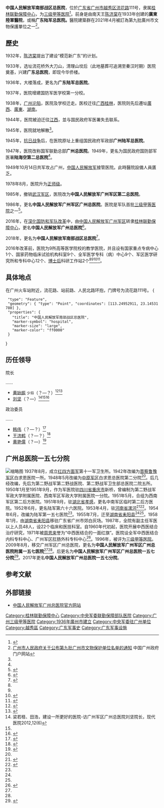 {{Infobox PRCG
|color = darkgreen
|机构名称 =中国人民解放军南部战区总医院
|上级机构 = [[桂林联勤保障中心|桂林联勤保障中心]]
|机构类型 = 军队医院
|军事级别 = 
|标志1 = China Emblem PLA.svg
|标志1说明 = [[中国人民解放军军徽|中国人民解放军军徽]]
|职位1 = 院长
|人员1 =
|衔级1 = 
|职位2 = 政治委员
|人员2 = 黄艳儒大校
|衔级2 = 
|职位3 =
|人员3 =
|职位4 =
|人员4 =
|地址1 = [[广东省|广东省]][[广州市|广州市]][[越秀区|越秀区]][[流花路|流花路]]111号
|场所2 = 
|地址2 = 
|成立时间 = 
|a=
|b=
|c=
|d=
|E=
|e=
|image1 =Guangzhou-Military-Hospital-0456.jpg
|width1 =200px
|caption1 =廣州總醫院大門
}}

{{文物保护单位
| 级别 = 市县级
| 省名 = 广东省
| 市/县名 = 广州市
| 图片 = 
| 名称 = 廣東陸軍總醫院舊址建築群
| 编号 = 9-3
| 分类 = 近现代重要史迹及代表性建筑
| 所在 = 越秀區流花路111號
| 时代 = 1933
| 登录 = 2021年4月
}}

'''中国人民解放军南部战区总医院'''，位於[[广东省|广东省]][[广州市|广州市]][[越秀区|越秀区]][[流花路|流花路]]111号，隶属[[桂林联勤保障中心|桂林联勤保障中心]]，为[[三级甲等医院|三级甲等医院]]<ref name="醫院簡介">{{Cite web|url=http://www.gzzyy.com/Index/index.php/Show/index/no/1251697047|title=医院简介|accessdate=2012-07-09|work=广州军区广州总医院|publisher=|date=|deadurl=yes|archiveurl=https://web.archive.org/web/20120719192847/http://www.gzzyy.com/Index/index.php/Show/index/no/1251697047|archivedate=2012-07-19}}</ref>。前身是由南天王[[陈济棠|陈济棠]]在1933年创建的'''廣東陸軍醫院'''，或稱'''广东陆军总医院。'''醫院建築群在2021年4月被訂為第九批廣州市文物保護單位之一<ref>[http://www.gz.gov.cn/zfjg/gzsrmzfbgt/qtwj/content/post_7201896.htmll 广州市人民政府关于公布第九批广州市文物保护单位名单的通知]{{Dead link}} 中国广州政府门户网站</ref>。

== 歷史 ==
1932年，[[陈济棠|陈济棠]]提出了建设“模范新广东”的计划。

1933年，选址流花桥外大刀山，清理山坟后（此地墓葬可追溯至秦汉时期）医院奠基，兴建'''广东总医院'''，即现今华侨楼。

1936年，大楼落成，更名为'''广东陆军总医院'''。

1937年，医院增建国防军医学校第一分校。

1938年，[[廣州戰役_(1938年)|广州沦陷]]，医院及学校迁走。医校迁往[[广西|广西]][[桂林|桂林]]，医院则先后遷址[[廣西|廣西]]、[[廣東|廣東]]、[[湖南|湖南]]。

1944年，医院被迫迁往[[江西|江西]]，並与国民政府军医署失去联系。

1945年，医院就地解散<ref name = "悠久歷史"/>。 

1945年，[[抗日战争|抗日战争]]后，在医院原址上重组国民政府军政部'''广州陆军总医院'''。

1947年，医院改称国军联勤总部'''广州总医院'''。1949年，更名为国民政府国防部军医署'''陆海空第二总医院'''<ref name = "悠久歷史"/>。

1949年10月14日共军攻占广州，[[中国人民解放军|中国人民解放军]]接管医院。此時醫院設備人員匱乏。

1978年8月，医院升为[[正师级|正师级]]。

1985年，撤销[[武汉军区|武汉军区]]，医院改为'''中国人民解放军广州军区第二总医院'''。

1986年，更名'''中国人民解放军广州军区广州总医院'''。医院是军队首批[[三级甲等医院|三级甲等医院]]之一<ref name="悠久歷史">{{Cite web|url=http://www.gzzyy.com/Index/index.php/Show/index/no/1251697381|title=悠久历史|accessdate=2012-07-09|work=广州军区广州总医院|publisher=|date=|deadurl=yes|archiveurl=https://web.archive.org/web/20120715131500/http://www.gzzyy.com/Index/index.php/Show/index/no/1251697381|archivedate=2012-07-15}}</ref>。

2016年，在[[深化国防和军队改革|深化国防和军队改革]]中，由[[中国人民解放军广州军区|中国人民解放军广州军区]]转隶[[桂林联勤保障中心|桂林联勤保障中心]]，更名'''中国人民解放军广州总医院'''<ref>{{Cite web  |url =http://www.81.cn/jfjbmap/content/2017-02/22/content_170081.htm  |title =一身“兵味” 站好“军姿”  |author =  |date =2017-02-22  |publisher =中国军网  |language =  |accessdate =  |quote =  |archive-date =2020-11-05  |archive-url =https://web.archive.org/web/20201105050034/http://www.81.cn/jfjbmap/content/2017-02/22/content_170081.htm  |dead-url =no  }}</ref>。

2018年，更名为'''中国人民解放军南部战区总医院'''<ref>{{Cite web |url = https://news.sina.cn/2018-11-23/detail-ihmutuec3034133.d.html?vt=4 |title = 解放军五大战区总医院全部成立 |author =  |date = 2018-11-23 |publisher = 澎湃新闻 |language =  |accessdate =  |quote =  |archive-date = 2020-11-07 |archive-url = https://web.archive.org/web/20201107015621/https://news.sina.cn/2018-11-23/detail-ihmutuec3034133.d.html?vt=4 |dead-url = no }}</ref>。

2016年改革前，医院为9所高等医学院校的教学医院，并且设有国家重点专病中心1个、国家药物临床试验机构科室9个、全军医学专科（病）中心9个、军区医学研究所和专科中心12个、[[博士后|博士后]]科研工作站2个<ref name = "醫院簡介"/><ref name = "悠久歷史"/><ref name="人才濟濟">{{Cite web|url=http://www.gzzyy.com/Index/index.php/Show/index/no/1251697176|title=人才济济|accessdate=2012-07-09|work=广州军区广州总医院|publisher=|date=|deadurl=yes|archiveurl=https://web.archive.org/web/20120619114244/http://www.gzzyy.com/Index/index.php/Show/index/no/1251697176|archivedate=2012-06-19}}</ref><ref>{{Cite web|url=http://www.gzzyy.com/Index/index.php/Show/index/no/1251697292|title=成就斐然|accessdate=2012-07-09|work=广州军区广州总医院|publisher=|date=|deadurl=yes|archiveurl=https://web.archive.org/web/20120619114304/http://www.gzzyy.com/Index/index.php/Show/index/no/1251697292|archivedate=2012-06-19}}</ref>。

==具体地点==
在广州火车站附近，流花路、站前路、人民北路环抱，门牌号为流花路111号。
<mapframe text="医院位置" width="350" height="350" zoom="15" longitude="113.24952911" latitude="23.14531780">
{
  "type": "Feature",
  "geometry": { "type": "Point", "coordinates": [113.24952911, 23.14531780] },
  "properties": {
    "title": "中国人民解放军南部战区总医院", 
    "marker-symbol": "hospital", 
    "marker-size": "large", 
    "marker-color": "ff0000"
  }
}
</mapframe>

==历任领导==
{{col-begin}}
{{col-2}}
; 院长

……
*[[黄始振|黄始振]] <small>少将</small>（？—？）<ref>{{Cite web  |url =http://health.sohu.com/20051108/n240681372.shtml  |title =广州军区广州总医院　黄始振院长简历  |author =  |date =2005-11-08  |publisher =搜狐  |language =  |accessdate =  |quote =  |archive-date =2020-11-21  |archive-url =https://web.archive.org/web/20201121164940/https://health.sohu.com/20051108/n240681372.shtml  |dead-url =no  }}</ref><ref>{{Cite web  |url =http://news.sohu.com/20060718/n244312506.shtml  |title =广州军区举行晋衔仪式　9军官晋升将官  |author =  |date =2006-07-18  |publisher =搜狐  |language =  |accessdate =  |quote =  |archive-date =2020-11-05  |archive-url =https://web.archive.org/web/20201105083508/http://news.sohu.com/20060718/n244312506.shtml  |dead-url =no  }}</ref>
*[[刘坚|刘坚]]（？—）<ref>梁若柽、田浩，建设一所更好的医院-访广州军区广州总医院刘坚院长，现代医院2012,12(6)</ref><ref name=jishi/><ref>{{Cite web |url = http://news.xinhuanet.com/mil/2008-04/30/content_8079629.htm |title = 广州军区总医院国内首例：腰椎手术“迷你”化 |author =  |date = 2008-04-30 |publisher = 新华网 |language =  |accessdate =  |quote =  |archive-date = 2009-02-20 |archive-url = https://web.archive.org/web/20090220212816/http://news.xinhuanet.com/mil/2008-04/30/content_8079629.htm |dead-url = no }}</ref>

{{col-2}}
; 政治委员

……
*[[韩伟|韩伟]]（？—？）<ref>{{Cite web  |url =http://mil.news.sina.com.cn/2005-03-29/0851276774.html  |title =我们热爱英雄：看到他就会想起狼牙山五壮士  |author =  |date =2005-03-29  |publisher =新浪  |language =  |accessdate =  |quote =  |archive-date =2020-11-05  |archive-url =https://web.archive.org/web/20201105053233/http://mil.news.sina.com.cn/2005-03-29/0851276774.html  |dead-url =no  }}</ref>
*[[王济鹤|王济鹤]]（？—？）<ref>{{Cite web|url =  http://news.xinhuanet.com/mil/2007-12/07/content_7213169.htm|title =  广州军区广州总医院8小时37分的生死争夺战|author =  |date =  2007-12-07|publisher =  新华网|language =  |accessdate =  |quote =  |archive-date =  2009-07-03|archive-url =  https://web.archive.org/web/20090703133224/http://news.xinhuanet.com/mil/2007-12/07/content_7213169.htm|dead-url =  no}}</ref>
*[[黄艳儒|黄艳儒]]（？—）<ref name=jishi>{{Cite web |url = http://news.ifeng.com/mil/gundong/detail_2010_12/11/3457562_0.shtml |title = 广州总医院服务亚运会、亚残运会纪事 |author =  |date = 2010-12-11 |publisher = 凤凰网 |language =  |accessdate =  |quote =  |archive-date = 2019-05-10 |archive-url = https://web.archive.org/web/20190510083238/http://news.ifeng.com/mil/gundong/detail_2010_12/11/3457562_0.shtml |dead-url = no }}</ref>

{{col-end}}

==广州总医院一五七分院==
[[File:157JiJyun.jpg|缩略图]]
1937年8月，成立[[红四方面军|红四方面军]]第十一军卫生所。1942年改编为[[晋察鲁豫军区|晋察鲁豫军区]]白求恩医院一所。1948年5月改编为[[中原军区|中原军区]]白求恩总医院第二分院<ref name=gdywq/>。后几经改编，先后为第二野战军第二野战医院、第二野战军卫生部总医院二院五所。1950年1月至1951年9月，作为军医院驻[[四川省|四川省]][[重庆市|重庆市]]新桥，曾编制为第二野战军军政大学附属医院、西南军区军政大学附属医院一分院。1951年5月，合组为西南军区第二后方医院。1951年9月，驻[[湖北省|湖北省]][[孝感|孝感]]，更名中南军区临时第二后方医院。1952年6月，更名陆军第六十六医院。1953年4月，驻[[河南省|河南省]][[漯河|漯河]]<ref name=yiyuanjianjie>{{Cite web|url=http://www.gzzyy157.com/about.asp?tid=61|title=医院简介|accessdate=2012-07-09|work=广州军区广州总医院附属一五七医院|publisher=|date=|deadurl=yes|archiveurl=https://web.archive.org/web/20120808010243/http://www.gzzyy157.com/about.asp?tid=61|archivedate=2012-08-08}}</ref><ref name=youjiulsh>{{Cite web|url=http://www.gzzyy157.com/about.asp?tid=64|title=悠久历史|accessdate=2012-07-09|work=广州军区广州总医院附属一五七医院|publisher=|date=|deadurl=yes|archiveurl=https://web.archive.org/web/20151223190341/http://www.gzzyy157.com/about.asp?tid=64|archivedate=2015-12-23}}</ref>。1954年6月，改编为陆军第一五七医院<ref name=gdywq/>。1955年7月，迁至[[湖南省|湖南省]][[耒阳县|耒阳县]]<ref name = yiyuanjianjie/><ref name=youjiulsh/>。1958年1月，由[[湖南省|湖南省]][[耒阳县|耒阳县]]移驻广东省广州市郊白灰场。1987年，全院有副主任军医以上人员48人，设22个临床和医技科室。自1960年代初起，医院开展中西医结合治疗研究，1971年被[[周恩来|周恩来]]誉为“中西医结合的一面红旗”。医院设全军中西医结合内科专科中心、广州军区肛肠外科专科中心<ref name=gdywq> {{Cite book | author =广东省地方史志编纂委员会 编  | title = 广东省志·军事志 | location =  | publisher = 广东人民出版社 | date = 1999年 | pages =413  | ISBN =  | accessdate =  | url =  | language =  | quote =  }} </ref>。1996年，被评为[[三级甲等医院|三级甲等医院]]。2009年8月，移交广州军区广州总医院，更名为'''中国人民解放军广州军区广州总医院附属一五七医院'''<ref name = yiyuanjianjie/><ref name=youjiulsh/>。后更名为'''中国人民解放军广州军区广州总医院一五七分院'''<ref>{{Cite web|url = http://www.gdifi.org.cn/d9446802a4425/208.jhtml|title = 一五七医院党政干部赴省食检所参加 食品安全风险交流活动|author = |date = 2017-01-03|publisher = 广东省食品检验所（广东省酒类检测中心）|language = |accessdate = |quote = }}{{Dead link|date=2019年1月 |bot=InternetArchiveBot |fix-attempted=yes }}</ref>。2017年更名'''中国人民解放军广州总医院一五七分院'''。

== 参考文献 ==
{{Reflist}}

==外部链接==
{{Portal box|中华人民共和国|军事|医学|广州}}
*[https://web.archive.org/web/20120621175536/http://www.gzzyy.com/ 中国人民解放军广州总医院官方网站]

[[Category:桂林联勤保障中心|Category:桂林联勤保障中心]]
[[Category:中央军委联勤保障部队医院|Category:中央军委联勤保障部队医院]]
[[Category:广州三级甲等医院|Category:广州三级甲等医院]]
[[Category:1936年廣州市建立|Category:1936年廣州市建立]]

[[Category:中央军委驻广州单位|Category:中央军委驻广州单位]]
[[Category:越秀區|Category:越秀區]]
[[Category:广东军事史|Category:广东军事史]]
[[Category:广东军事设施|Category:广东军事设施]]